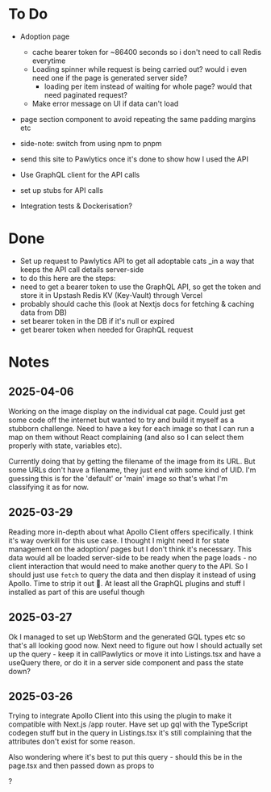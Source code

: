 # To Do

- Adoption page

    - cache bearer token for ~86400 seconds so i don't need to call Redis everytime
    - Loading spinner while request is being carried out? would i even need one if the page is generated server side?
        - loading per item instead of waiting for whole page? would that need paginated request?
    - Make error message on UI if data can't load

- page section component to avoid repeating the same padding margins etc

- side-note: switch from using npm to pnpm

- send this site to Pawlytics once it's done to show how I used the API

- Use GraphQL client for the API calls
- set up stubs for API calls
- Integration tests & Dockerisation?

# Done

- Set up request to Pawlytics API to get all adoptable cats \_in a way that keeps the API call details server-side
- to do this here are the steps:
- need to get a bearer token to use the GraphQL API, so get the token and store it in Upstash Redis KV
  (Key-Vault) through Vercel
- probably should cache this (look at Nextjs docs for fetching & caching data from DB)
- set bearer token in the DB if it's null or expired
- get bearer token when needed for GraphQL request

# Notes
## 2025-04-06
Working on the image display on the individual cat page. Could just get some code off the internet but wanted to try and
build it myself as a stubborn challenge. Need to have a key for each image so that I can run a map on them without React
complaining (and also so I can select them properly with state, variables etc).

Currently doing that by getting the
filename of the image from its URL. But some URLs don't have a filename, they just end with some kind of UID. I'm
guessing this is for the 'default' or 'main' image so that's what I'm classifying it as for now.

## 2025-03-29

Reading more in-depth about what Apollo Client offers specifically. I think it's way overkill for this use case. I
thought I might need it for state management on the adoption/<cat-id> pages but I don't think it's necessary. This data
would all be loaded server-side to be ready when the page loads - no client interaction that would need to make another
query to the API. So I should just use `fetch` to query the data and then display it instead of using Apollo. Time
to strip it out :facepalm:. At least all the GraphQL plugins and stuff I installed as part of this are useful though

## 2025-03-27

Ok I managed to set up WebStorm and the generated GQL types etc so that's all looking good now. Next need to figure out
how I should actually set up the query - keep it in callPawlytics or move it into Listings.tsx and have a useQuery there,
or do it in a server side component and pass the state down?

## 2025-03-26

Trying to integrate Apollo Client into this using the plugin to make it compatible with Next.js /app router. Have set
up gql with the TypeScript codegen stuff but in the query in Listings.tsx it's still complaining that the attributes
don't exist for some reason.

Also wondering where it's best to put this query - should this be in the page.tsx and then passed down as props to

<Listings />?
